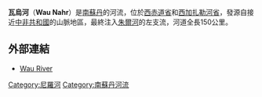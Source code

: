 '''瓦烏河'''（'''Wau Nahr'''）是[[南蘇丹|南蘇丹]]的河流，位於[[西赤道省|西赤道省]]和[[西加扎勒河省|西加扎勒河省]]，發源自接近[[中非共和國|中非共和國]]的山脈地區，最終注入[[朱爾河|朱爾河]]的左支流，河道全長150公里。

{{coord|7|3|N|27|13|E|display=title|region:SD-04_type:river}}

==外部連結==
*[http://www.getamap.net/maps/sudan/sudan_%28general%29/_wau_river/ Wau River] {{Wayback|url=http://www.getamap.net/maps/sudan/sudan_%28general%29/_wau_river/ |date=20160304122257 }}

{{SouthSudan-stub}}
{{南蘇丹河流}}
{{DEFAULTSORT:Wau}}
[[Category:尼羅河|Category:尼羅河]]
[[Category:南蘇丹河流|Category:南蘇丹河流]]